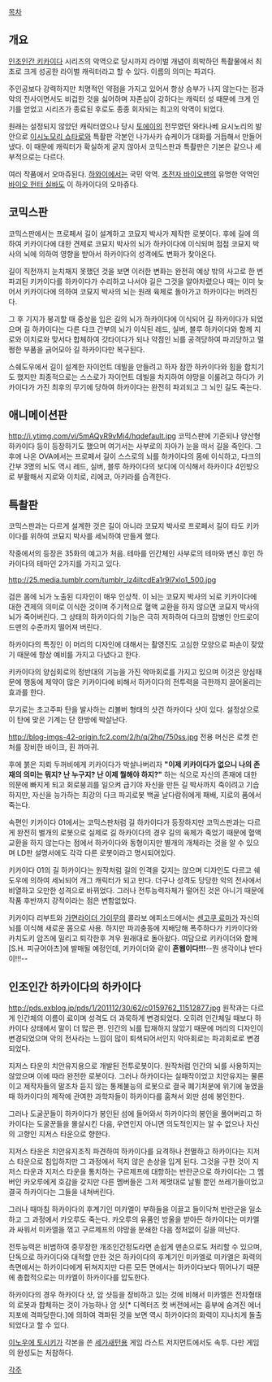 [[목차]]

== 개요 ==
[[인조인간 키카이다]] 시리즈의 악역으로 당시까지 라이벌 개념이 희박하던 특촬물에서 최초로 크게 성공한 라이벌 캐릭터라고 할 수 있다. 이름의 의미는 파괴다.

주인공보다 강력하지만 치명적인 약점을 가지고 있어서 항상 승부가 나지 않는다는 점과 악의 전사이면서도 비겁한 것을 싫어하며 자존심이 강하다는 캐릭터 성 때문에 크게 인기를 얻었고 시리즈가 종료된 후로도 종종 회자되는 최고의 악역이 되었다.

원래는 설정되지 않았던 캐릭터였으나 당시 [[토에이]]의 전무였던 와타나베 요시노리의 발안으로 [[이시노모리 쇼타로]]와 특촬판 각본인 나가사카 슈케이가 대화를 거듭해서 만들어냈다. 이 때문에 캐릭터가 확실하게 굳지 않아서 코믹스판과 특촬판은 기본은 같으나 세부적으로는 다르다.

여러 작품에서 오마쥬된다. [[하와이]]에서는 국민 악역. [[초전자 바이오맨]]의 유명한 악역인 [[바이오 헌터 실바]]도 이 하카이다의 오마쥬다.

== 코믹스판 ==

코믹스판에서는 프로페서 길이 설계하고 코묘지 박사가 제작한 로봇이다. 후에 길에 의하여 키카이다에 대한 견제로 코묘지 박사의 뇌가 하카이다에 이식되며 점점 코묘지 박사의 뇌에 의하여 영향을 받아서 하카이다의 성격에도 변화가 찾아온다.

길이 직전까지 눈치채지 못했던 것을 보면 이러한 변화는 완전히 예상 밖의 사고로 한 번 파괴된 키카이다를 하카이다가 수리하고 나서야 길은 그것을 알아차렸으나 때는 이미 늦어서 키카이다에 의하여 코묘지 박사의 뇌는 원래 육체로 돌아가고 하카이다는 버려진다.

그 후 기지가 붕괴할 때 중상을 입은 길의 뇌가 하카이다에 이식되어 길 하카이다가 되었으며 길 하카이다는 다른 다크 간부의 뇌가 이식된 레드, 실버, 블루 하카이다와 함께 지로와 이치로와 맞서다 합체하여 갓타이다가 되나 약점인 뇌를 공격당하여 파괴당하고 멀쩡한 부품을 긁어모아 길 하카이다만 복구된다.

스쉐도우에서 길이 설계한 자이언트 데빌을 만들려고 하자 잠깐 하카이다와 힘을 합치기도 했지만 최종적으로는 스스로가 자이언트 데빌을 차지하여 야망을 이룰려고 하다가 키카이다가 가진 최후의 무기에 당하여 하카이다는 완전히 파괴되고 그 뇌인 길도 죽는다.

== 애니메이션판 ==
http://i.ytimg.com/vi/5mAQyR9vMj4/hqdefault.jpg
코믹스판에 기준되나 양산형 하카이다 등이 등장하기도 했으며 여기서는 사부로의 자아가 눈을 떠서 길을 죽인다. 그 후에 나온 OVA에서는 프로페서 길이 스스로의 뇌를 하카이다의 몸에 이식하고, 다크의 간부 3명의 뇌도 역시 레드, 실버, 블루 하카이다의 보디에 이식해서 하카이다 4인방으로 부활해서 지로와 이치로, 리에코, 아키라를 습격한다.

== 특촬판 ==
코믹스판과는 다르게 설계한 것은 길이 아니라 코묘지 박사로 프로페서 길이 타도 키카이다를 위하여 코묘지 박사를 세뇌하여 만들게 했다.

작중에서의 등장은 35화의 예고가 처음. 테마를 인간체인 사부로의 테마와 변신 후인 하카이다의 테마인 2가지를 가지고 있다.

http://25.media.tumblr.com/tumblr_lz4iltcdEa1r9l7xlo1_500.jpg

검은 몸에 뇌가 노출된 디자인이 매우 인상적. 이 뇌는 코묘지 박사의 뇌로 키카이다에 대한 견제의 의미로 이식한 것이며 주기적으로 혈액 교환을 하지 않으면 코묘지 박사의 뇌가 죽어버린다. 그 상태의 하카이다의 기능은 극히 저하하여 다크의 잡병인 안드로이드맨의 수준까지 떨어져 버린다.

하카이다의 특징인 이 머리의 디자인에 대해서는 촬영진도 고심한 모양으로 파손이 잦았기 때문에 항상 예비를 가지고 다녔다고 한다.

키카이다의 양심회로의 정반대의 기능을 가진 악마회로를 가지고 있으며 이것은 양심때문에 행동에 제약이 많은 키카이다에 비해서 하카이다의 전투력을 극한까지 끌어올리는 효과를 한다.

무기로는 초고주파 탄을 발사하는 리볼버 형태의 샷건 하카이다 샷이 있다. 설정상으로 이 탄에 맞은 기계는 단 한방에 박살난다.

http://blog-imgs-42-origin.fc2.com/2/h/q/2hq/750ss.jpg
전용 머신은 로켓 런처를 장비한 바이크, 흰 까마귀.

후에 붉은 지뢰 두꺼비에게 키카이다가 박살나버리자 '''"이제 키카이다가 없으니 나의 존재의 의미는 뭐지? 난 누구지? 난 이제 뭘해야 하지?"''' 하는 식으로 자신의 존재에 대한 의문에 빠지게 되고 회로붕괴를 일으켜 급기야 자신을 만든 길 박사까지 죽이려고 기습하지만, 자신을 능가하는 최강의 다크 파괴로봇 백골 날다람쥐에게 패배, 지로의 품에서 죽는다.

속편인 키카이다 01에서는 코믹스판처럼 길 하카이다가 등장하지만 코믹스판과는 다르게 완전히 별개의 로봇으로 실제로 길 하카이다의 경우 길의 육체가 죽었기 때문에 혈액 교환을 하지 않는다는 점에서 하카이다와 동형이지만 별개의 개체라는 것을 알 수 있으며 LD판 설명서에도 각각 다른 로봇이라고 명시되어있다.

키카이다 01의 길 하카이다는 원작처럼 길의 인격을 갖지는 않으며 디자인도 다르고 쉐도우에 의하여 세뇌되어 개그 캐릭터가 되고 만다. 더구나 성격도 당당한 악의 전사에서 비열하고 오만한 성격으로 바뀌었다. 그러나 전투능력자체가 떨어진 것은 아니기 때문에 작품 후반까지 강적이라는 점은 변함없었다.

키카이다 리부트와 [[가면라이더 가이무]]의 콜라보 에피소드에서는 [[센고쿠 료마]]가 자신의 뇌를 이식해 새로운 몸으로 사용. 하지만 파괴충동에 지배당해 폭주하다가 키카이다와 카치도키 암즈에 밀리고 퇴각한후 겨우 원래대로 돌아왔다.
여담으로 키카이더와 함께 [S.H. 피규어아츠]에 발매될 예정인데, 키카이더와 같이 '''혼웹이다!!!'''--뭔 생각이냐 반다이!!!--

== 인조인간 하카이다의 하카이다 ==
http://pds.exblog.jp/pds/1/201112/30/62/c0159762_11512877.jpg
원작과는 다르게 인간체의 이름이 료이며 성격도 더 과묵하게 변경되었다. 오히려 인간체일 때보다 하카이다 상태에서 말이 더 많은 편. 인간의 뇌를 탑재하지 않았기 때문에 머리의 디자인이 변경되었으며 악의 전사라는 느낌이 많이 퇴색되어서인지 악마회로는 파괴회로로 변경되었다.

지저스 타운의 치안유지용으로 개발된 전투로봇이다. 원작처럼 인간의 뇌를 사용하지는 않았으며 이에 따라 완전한 로봇이다. 그러나 하카이다는 실패작이었고 치안유지는 물론이고 제작자들의 말조차 듣지 않는 통제불능의 로봇으로 결국 폐기처분에 위기에 놓였을 때 하카이다의 제작에 관여한 과학자들이 하카이다를 훔쳐서 외딴 섬에 봉인한다.

그러나 도굴꾼들이 하카이다가 봉인된 섬에 들어와서 하카이다의 봉인을 풀어버리고 하카이다는 도굴꾼들을 몰살시킨 다음, 우연인지 아니면 의도적인지는 알 수 없으나 자신의 고향인 지저스 타운으로 향한다.

지저스 타운은 치안유지조직 파견하여 하카이다를 요격하나 전멸하고 하카이다는 지저스 타운으로 침입하지만 그 과정에서 적지 않은 손상을 입게 된다. 그것을 구한 것이 지저스 타운과 지저스 타운을 통치하는 구르제프에 대항하는 반란군으로 하카이다는 그 멤버인 카오루에게 호감을 갖지만 다른 멤버들은 그저 제멋대로 날뛸 뿐인 쓰레기들이었고 결국 하카이다는 그들을 내쳐버린다.

그러나 때마침 하카이다의 후계기인 미카엘이 부하들을 이끌고 들이닥쳐 반란군을 일소하고 그 과정에서 카오루도 죽는다. 카오루의 유품인 방울을 받아든 하카이다는 미카엘과 싸워서 미카엘을 꺾고 구르제프의 야망을 분쇄한 다음 정처없이 길을 떠난다.

전투능력은 비범하여 중무장한 개조인간정도라면 손쉽게 맨손으로도 처리할 수 있으며,단독으로 하카이다와 대적할 만한 것은 하카이다의 후계기인 미카엘로 미카엘은 화력의 측면에서는 하카이다에게 뒤쳐지지만 다른 모든 면에서는 하카이다보다 뛰어나기 때문에 총합적으로는 미카엘이 하카이다를 압도한다. 

하카이다의 경우 하카이다 샷, 암 샷등을 장비하고 있는 것에 비해서 미카엘은 전차형태의 로봇과 합체하는 것이 가능하나 암 샷[* 디렉터즈 컷 버전에서는 흉부에 숨겨진 에너지포에 격파당한다.]에 의하여 격파된 것을 보면 역시 하카이다의 화력이 지나치게 돌출되었다고 할 수 있다.

[[이노우에 토시키]]가 각본을 쓴 [[세가새턴]]용 게임 라스트 저지먼트에서도 속투. 다만 게임의 완성도는 처참하다.

[[각주]]
